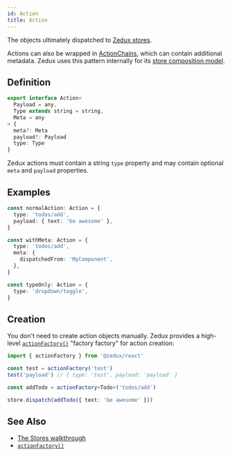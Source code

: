 ```yaml
---
id: Action
title: Action
---
```


The objects ultimately dispatched to [Zedux stores](../classes/Store).

Actions can also be wrapped in [ActionChains](ActionChain), which can contain additional metadata. Zedux uses this pattern internally for its [store composition model](/not-done).

## Definition

```ts
export interface Action<
  Payload = any,
  Type extends string = string,
  Meta = any
> {
  meta?: Meta
  payload?: Payload
  type: Type
}
```

Zedux actions must contain a string `type` property and may contain optional `meta` and `payload` properties.

## Examples

```ts
const normalAction: Action = {
  type: 'todos/add',
  payload: { text: 'be awesome' },
}

const withMeta: Action = {
  type: 'todos/add',
  meta: {
    dispatchedFrom: 'MyComponent',
  },
}

const typeOnly: Action = {
  type: 'dropdown/toggle',
}
```

## Creation

You don't need to create action objects manually. Zedux provides a high-level [`actionFactory()`](../factories/actionFactory) "factory factory" for action creation:

```ts
import { actionFactory } from '@zedux/react'

const test = actionFactory('test')
test('payload') // { type: 'test', payload: 'payload' }

const addTodo = actionFactory<Todo>('todos/add')

store.dispatch(addTodo({ text: 'be awesome' }))
```

## See Also

- [The Stores walkthrough](../../walkthrough/stores)
- [`actionFactory()`](../factories/actionFactory)
